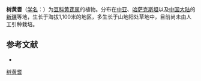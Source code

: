 {{Speciesbox
| name = 树黄耆
| status = 
| status_system = 
| image =
| genus = Astragalus
| species = dendroides
| authority = Kar. et Kir.
}}

'''树黄耆'''（[[学名|学名]]：{{lang|la|''Astragalus dendroides''}}）为[[豆科|豆科]][[黄芪属|黄芪属]]的植物。分布在[[中亚|中亚]]、[[哈萨克斯坦|哈萨克斯坦]]以及[[中国大陆|中国大陆]]的[[新疆|新疆]]等地，生长于海拔1,100米的地区，多生长于山地阳处草地中，目前尚未由人工引种栽培。

== 参考文献 ==
<div class="references-small">
* {{cite web| url =http://www.bioinfo.cn/db05/KmzwSpecies.php?action=view&id=15705| title =树黄耆| work =《中国高等植物数据库全库》| publisher =中国科学院微生物研究所| author =昆明植物研究所| accessdate =2009-02-24| deadurl =yes| archiveurl =https://web.archive.org/web/20160305022621/http://www.bioinfo.cn/db05/KmzwSpecies.php?action=view&id=15705| archivedate =2016-03-05}}
</div>
{{Taxonbar|from=Q11110573}}

[[Category:黄芪属|树黄耆]]


{{植物小作品}}